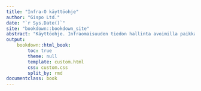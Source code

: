 ```yaml
---
title: "Infra-O käyttöohje"
author: "Gispo Ltd."
date: "`r Sys.Date()`"
site: "bookdown::bookdown_site"
abstract: "Käyttöohje. Infraomaisuuden tiedon hallinta avoimilla paikkatietoteknologioilla (QGIS + PostgreSQL/PostGIS). "
output:
    bookdown::html_book:
        toc: true
        theme: null
        template: custom.html
        css: custom.css
        split_by: rmd
documentclass: book
---
```

